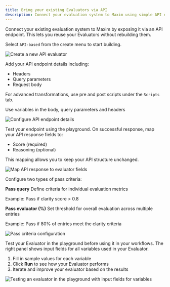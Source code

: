 ```yaml
---
title: Bring your existing Evaluators via API
description: Connect your evaluation system to Maxim using simple API endpoints.
---
```



Connect your existing evaluation system to Maxim by exposing it via an API endpoint. This lets you reuse your Evaluators without rebuilding them.

<Steps>
<Step title="Navigate to Create Menu">

Select `API-based` from the create menu to start building.

![Create a new API evaluator](/images/docs/library/how-to/evaluators/common/create-evaluator.png)

</Step>

<Step title="Configure Endpoint Details">

Add your API endpoint details including:

- Headers
- Query parameters
- Request body

For advanced transformations, use pre and post scripts under the `Scripts` tab.

<Note>Use variables in the body, query parameters and headers</Note>

![Configure API endpoint details](/images/docs/library/how-to/evaluators/api-evaluator/api-evaluator-editor.png)

</Step>

<Step title="Map Response Fields">

Test your endpoint using the playground. On successful response, map your API response fields to:

- Score (required)
- Reasoning (optional)

This mapping allows you to keep your API structure unchanged.

![Map API response to evaluator fields](/images/docs/library/how-to/evaluators/api-evaluator/api-evaluator-fields-mapping.png)

</Step>

<Step title="Configure Pass Criteria">

Configure two types of pass criteria:

**Pass query**
Define criteria for individual evaluation metrics

Example: Pass if clarity score > 0.8

**Pass evaluator (%)**
Set threshold for overall evaluation across multiple entries

Example: Pass if 80% of entries meet the clarity criteria

![Pass criteria configuration](/images/docs/library/how-to/evaluators/common/pass-criteria.png)

</Step>

<Step title="Test in Playground">

Test your Evaluator in the playground before using it in your workflows. The right panel shows input fields for all variables used in your Evaluator.

1. Fill in sample values for each variable
2. Click **Run** to see how your Evaluator performs
3. Iterate and improve your evaluator based on the results

![Testing an evaluator in the playground with input fields for variables](/images/docs/library/how-to/evaluators/common/evaluator-playground.png)

</Step>
</Steps>
